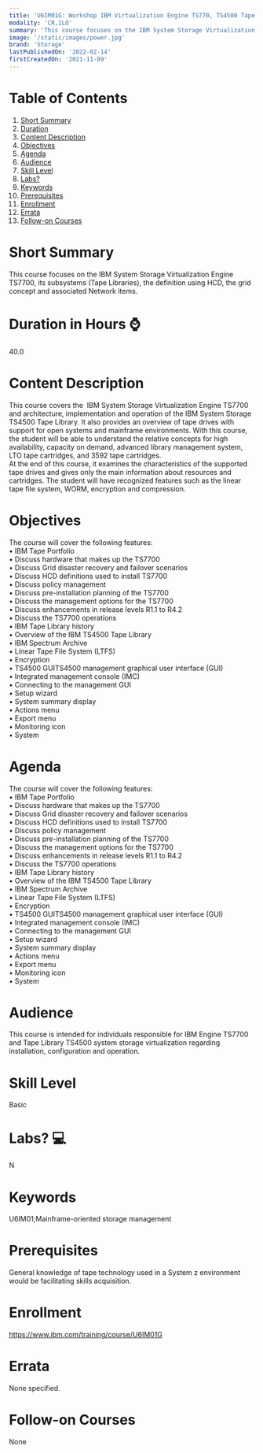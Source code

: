 ```yaml
---
title: 'U6IM01G: Workshop IBM Virtualization Engine TS770, TS4500 Tape Library, and TS1150 Tape Drives'
modality: 'CR,ILO'
summary: 'This course focuses on the IBM System Storage Virtualization Engine TS7700, its subsystems (Tape Libraries), the definition using HCD, the grid concept and associated Network items.'
image: '/static/images/power.jpg'
brand: 'Storage'
lastPublishedOn: '2022-02-14'
firstCreatedOn: '2021-11-09'
---
```

# Table of Contents
1.  [Short Summary](#short-summary)
2.  [Duration](#duration-in-hours-)
3.  [Content Description](#content-description)
4.  [Objectives](#objectives)
5.  [Agenda](#agenda)
6.  [Audience](#audience)
7.  [Skill Level](#skill-level)
8.  [Labs?](#labs-)
9.  [Keywords](#keywords)
10. [Prerequisites](#prerequisites)
11. [Enrollment](#enrollment)
12. [Errata](#errata)
13. [Follow-on Courses](#follow-on-courses)

# Short Summary
This course focuses on the IBM System Storage Virtualization Engine TS7700, its subsystems (Tape Libraries), the definition using HCD, the grid concept and associated Network items.

# Duration in Hours ⌚
40.0

# Content Description
This course covers the  IBM System Storage Virtualization Engine TS7700 and architecture, implementation and operation of the IBM System Storage TS4500 Tape Library. It also provides an overview of tape drives with support for open systems and mainframe environments. With this course, the student will be able to understand the relative concepts for high availability, capacity on demand, advanced library management system, LTO tape cartridges, and 3592 tape cartridges.  
At the end of this course, it examines the characteristics of the supported tape drives and gives only the main information about resources and cartridges. The student will have recognized features such as the linear tape file system, WORM, encryption and compression.



# Objectives
The course will cover the following features:  
• IBM Tape Portfolio  
• Discuss hardware that makes up the TS7700  
• Discuss Grid disaster recovery and failover scenarios  
• Discuss HCD definitions used to install TS7700  
• Discuss policy management  
• Discuss pre-installation planning of the TS7700  
• Discuss the management options for the TS7700  
• Discuss enhancements in release levels R1.1 to R4.2  
• Discuss the TS7700 operations  
• IBM Tape Library history  
• Overview of the IBM TS4500 Tape Library  
• IBM Spectrum Archive  
• Linear Tape File System (LTFS)  
• Encryption  
• TS4500 GUITS4500 management graphical user interface (GUI)  
• Integrated management console (IMC)  
• Connecting to the management GUI  
• Setup wizard  
• System summary display  
• Actions menu  
• Export menu  
• Monitoring icon  
• System



# Agenda
The course will cover the following features:  
• IBM Tape Portfolio  
• Discuss hardware that makes up the TS7700  
• Discuss Grid disaster recovery and failover scenarios  
• Discuss HCD definitions used to install TS7700  
• Discuss policy management  
• Discuss pre-installation planning of the TS7700  
• Discuss the management options for the TS7700  
• Discuss enhancements in release levels R1.1 to R4.2  
• Discuss the TS7700 operations  
• IBM Tape Library history  
• Overview of the IBM TS4500 Tape Library  
• IBM Spectrum Archive  
• Linear Tape File System (LTFS)  
• Encryption  
• TS4500 GUITS4500 management graphical user interface (GUI)  
• Integrated management console (IMC)  
• Connecting to the management GUI  
• Setup wizard  
• System summary display  
• Actions menu  
• Export menu  
• Monitoring icon  
• System



# Audience
This course is intended for individuals responsible for IBM Engine TS7700 and Tape Library TS4500 system storage virtualization regarding installation, configuration and operation.



# Skill Level
Basic               

# Labs? 💻
N

# Keywords
U6IM01;Mainframe-oriented storage management

# Prerequisites
General knowledge of tape technology used in a System z environment would be facilitating skills acquisition.



# Enrollment
https://www.ibm.com/training/course/U6IM01G

# Errata
None specified.

# Follow-on Courses
None

